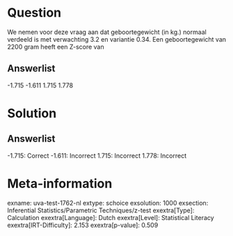Question
========

We nemen voor deze vraag aan dat geboortegewicht (in kg.) normaal
verdeeld is met verwachting 3.2 en variantie 0.34. Een geboortegewicht
van 2200 gram heeft een Z-score van

Answerlist
----------

-1.715
-1.611
1.715
1.778

Solution
========

Answerlist
----------

-1.715: Correct
-1.611: Incorrect
1.715: Incorrect
1.778: Incorrect

Meta-information
================
exname: uva-test-1762-nl
extype: schoice
exsolution: 1000
exsection: Inferential Statistics/Parametric Techniques/z-test
exextra[Type]: Calculation
exextra[Language]: Dutch
exextra[Level]: Statistical Literacy
exextra[IRT-Difficulty]: 2.153
exextra[p-value]: 0.509
